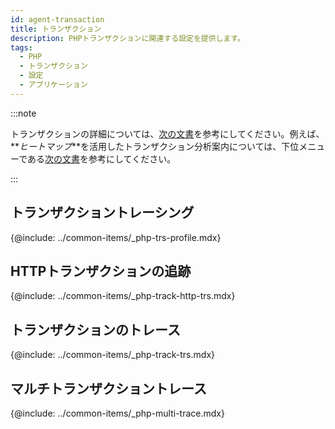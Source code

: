 ```yaml
---
id: agent-transaction
title: トランザクション
description: PHPトランザクションに関連する設定を提供します。
tags:
  - PHP
  - トランザクション
  - 設定
  - アプリケーション
---
```


:::note

トランザクションの詳細については、[次の文書](track-transactions-intro)を参考にしてください。例えば、**_ヒートマップ_**を活用したトランザクション分析案内については、下位メニューである[次の文書](trs-view)を参考にしてください。 

:::

## トランザクショントレーシング

{@include: ../common-items/_php-trs-profile.mdx}  

<!-- 추가 필요 -->

## HTTPトランザクションの追跡

{@include: ../common-items/_php-track-http-trs.mdx} 

## トランザクションのトレース

{@include: ../common-items/_php-track-trs.mdx} 

## マルチトランザクショントレース

{@include: ../common-items/_php-multi-trace.mdx}

<!--

트랜잭션 트레이싱
@include: ../common-items/_transaction-profile-step.mdx}
@include: ../common-items/_trs-profile.mdx} 

-->
